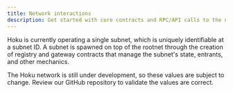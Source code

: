 ```yaml
---
title: Network interactions
description: Get started with core contracts and RPC/API calls to the network.
---
```



Hoku is currently operating a single subnet, which is uniquely identifiable at a subnet ID. A subnet is spawned on top
of the rootnet through the creation of registry and gateway contracts that manage the subnet's state, entrants, and
other mechanics.

<Callout type="warning">

The Hoku network is still under development, so these values are subject to change. Review our GitHub repository to
validate the values are correct.

</Callout>
